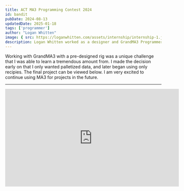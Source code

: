 ```yaml
---
title: ACT MA3 Programming Contest 2024
id: bandit
pubDate: 2024-08-13
updatedDate: 2025-01-18
tags: ['programmer']
author: "Logan Whitten"
image: { src: https://loganwhitten.com/assets/internship/internship-1.jpg, alt: Logan Whitten's Submission for ACT's Programming contest 2024, positionx: 30%, positiony: 20%}
description: Logan Whitten worked as a designer and GrandMA3 Programmer for his entry to the ACT MA3 Programming Contest.
---
```


Working with GrandMA3 with a pre-designed  rig was a unique challenge that I was able to learn a tremendous amount from.  I made the decision early on
that I only wanted palletized data, and later began using only recipies. The final project can be viewed below. I am very excited to continue using MA3
for projects in the future.

---
<div class="width-screen flex place-items-center place-content-center">
<iframe class="place-self-center" width="560" height="315" src="https://www.youtube.com/embed/stWhrPhxdFM?si=y6nzAAwFGwmi92i_" title="YouTube video player" frameborder="0" allow="accelerometer; autoplay; clipboard-write; encrypted-media; gyroscope; picture-in-picture; web-share" referrerpolicy="strict-origin-when-cross-origin" allowfullscreen></iframe>
</div>